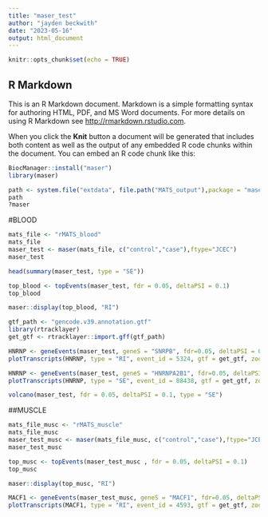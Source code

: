 ---
title: "maser_test"
author: "jayden beckwith"
date: "2023-05-16"
output: html_document
---

```{r setup, include=FALSE}
knitr::opts_chunk$set(echo = TRUE)
```

## R Markdown

This is an R Markdown document. Markdown is a simple formatting syntax for authoring HTML, PDF, and MS Word documents. For more details on using R Markdown see <http://rmarkdown.rstudio.com>.

When you click the **Knit** button a document will be generated that includes both content as well as the output of any embedded R code chunks within the document. You can embed an R code chunk like this:

```{r cars}
BiocManager::install("maser")
library(maser)
```
```{r}
path <- system.file("extdata", file.path("MATS_output"),package = "maser")
path
?maser
```

#BLOOD
```{r}
mats_file <- "rMATS_blood"
mats_file
maser_test <- maser(mats_file, c("control","case"),ftype="JCEC")
maser_test
```

```{r}
head(summary(maser_test, type = "SE"))
```

```{r}
top_blood <- topEvents(maser_test, fdr = 0.05, deltaPSI = 0.1)
top_blood
```
```{r}
maser::display(top_blood, "RI")
```

```{r}

gtf_path <- "gencode.v39.annotation.gtf"
library(rtracklayer)
get_gtf <- rtracklayer::import.gff(gtf_path)

HNRNP <- geneEvents(maser_test, geneS = "SNRPB", fdr=0.05, deltaPSI = 0.1)
plotTranscripts(HNRNP, type = "RI", event_id = 5324, gtf = get_gtf, zoom = FALSE, show_PSI = TRUE)
```
```{r}
HNRNP <- geneEvents(maser_test, geneS = "HNRNPA2B1", fdr=0.05, deltaPSI = 0.1)
plotTranscripts(HNRNP, type = "SE", event_id = 88438, gtf = get_gtf, zoom = FALSE, show_PSI = TRUE)
```





```{r}
volcano(maser_test, fdr = 0.05, deltaPSI = 0.1, type = "SE")
```
##MUSCLE


```{r}
mats_file_musc <- "rMATS_muscle"
mats_file_musc
maser_test_musc <- maser(mats_file_musc, c("control","case"),ftype="JCEC")
maser_test_musc 
```
```{r}
top_musc <- topEvents(maser_test_musc , fdr = 0.05, deltaPSI = 0.1)
top_musc
```
```{r}
maser::display(top_musc, "RI")
```
```{r}
MACF1 <- geneEvents(maser_test_musc, geneS = "MACF1", fdr=0.05, deltaPSI = 0.1)
plotTranscripts(MACF1, type = "RI", event_id = 4593, gtf = get_gtf, zoom = FALSE, show_PSI = FALSE)
```

